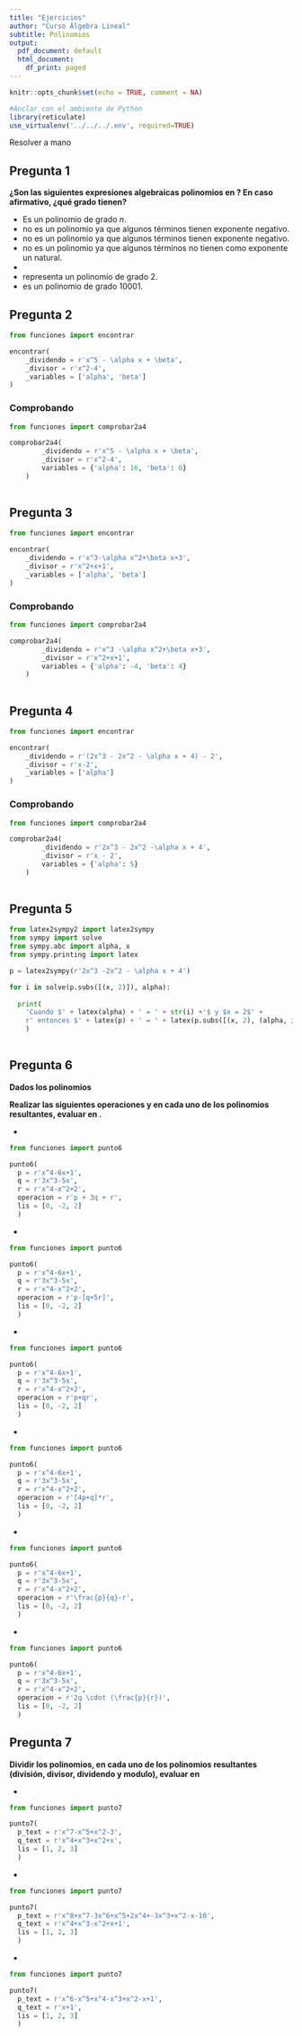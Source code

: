 ```yaml
---
title: "Ejercicios"
author: "Curso Álgebra Lineal"
subtitle: Polinomios
output:
  pdf_document: default
  html_document:
    df_print: paged
---
```


```r
knitr::opts_chunk$set(echo = TRUE, comment = NA)

#Anclar con el ambiente de Python
library(reticulate)
use_virtualenv('../../../.env', required=TRUE)
```

Resolver a mano

## Pregunta 1

**¿Son las siguientes expresiones algebraicas polinomios en 
\mbox{\boldmath$\mathbb{R}[x]$}? En caso afirmativo, ¿qué grado tienen?**

- \mbox{\boldmath $1+x+x^2+x^3+x^4+\cdots+x^n$ } Es un polinomio de grado $n$.
- \mbox{\boldmath $1+\frac{1}{x}+x^2+\frac{1}{x^3}$ } no es un polinomio ya que 
  algunos términos tienen exponente negativo.
- \mbox{\boldmath $1-x^{-2}$ } no es un polinomio ya que algunos términos tienen 
  exponente negativo.
- \mbox{\boldmath $\sqrt{x}+3$ } no es un polinomio ya que algunos términos no 
  tienen como exponente un natural.
- \mbox{\boldmath $x+x^2i$ }
- \mbox{\boldmath $(x+1)^2$ } representa un polinomio de grado 2.
- \mbox{\boldmath $x+x^5+x^{10001}$ } es un polinomio de grado 10001.

\newpage

## Pregunta 2

**\mbox{\boldmath Hallar $\alpha$ y $\beta$ para que $x^5-\alpha x+\beta$ sea 
divisible entre $x^2-4$, $\forall x$.}**

```python
from funciones import encontrar

encontrar(
    _dividendo = r'x^5 - \alpha x + \beta',
    _divisor = r'x^2-4',
    _variables = ['alpha', 'beta']
)
```


### Comprobando


```python

from funciones import comprobar2a4

comprobar2a4(
        _dividendo = r'x^5 - \alpha x + \beta', 
        _divisor = r'x^2-4', 
        variables = {'alpha': 16, 'beta': 0}
    )
    
```


\newpage

## Pregunta 3

**\mbox{\boldmath Hallar $\alpha$ y $\beta$ para que $x^3-\alpha x^2+\beta x+3$ 
sea divisible entre $x^2+x+1$, $\forall x$.}**

```python
from funciones import encontrar

encontrar(
    _dividendo = r'x^3-\alpha x^2+\beta x+3',
    _divisor = r'x^2+x+1',
    _variables = ['alpha', 'beta']
)
```


### Comprobando

```python

from funciones import comprobar2a4

comprobar2a4(
        _dividendo = r'x^3 -\alpha x^2+\beta x+3', 
        _divisor = r'x^2+x+1', 
        variables = {'alpha': -4, 'beta': 4}
    )
    
```

\newpage

## Pregunta 4

**\mbox{\boldmath Encontrar el valor de $\alpha$ para que al dividir 
$2x^3-2x^2-\alpha x+4$ entre $x-2$ dé resto 2, $\forall x$.}**

```python
from funciones import encontrar

encontrar(
    _dividendo = r'(2x^3 - 2x^2 - \alpha x + 4) - 2',
    _divisor = r'x-2',
    _variables = ['alpha']
)
```


### Comprobando

```python

from funciones import comprobar2a4

comprobar2a4(
        _dividendo = r'2x^3 - 2x^2 -\alpha x + 4', 
        _divisor = r'x - 2', 
        variables = {'alpha': 5}
    )
    
```


\newpage

## Pregunta 5

**\mbox{\boldmath Determinar el valor de $\alpha$ para que 
$2 x^3 - 2 x^2 - \alpha x + 4$ admita $x = 2$ como una de sus raíces.}**

```python

from latex2sympy2 import latex2sympy
from sympy import solve
from sympy.abc import alpha, x
from sympy.printing import latex

p = latex2sympy(r'2x^3 -2x^2 - \alpha x + 4')

for i in solve(p.subs([(x, 2)]), alpha):
  
  print(
    'Cuando $' + latex(alpha) + ' = ' + str(i) +'$ y $x = 2$' +   
    r' entonces $' + latex(p) + ' = ' + latex(p.subs([(x, 2), (alpha, i)])) +'$'
    )
  
```

\newpage

## Pregunta 6

**Dados los polinomios**

\begin{gather*}
\mbox{\boldmath  $p(x) = x^4-6x+1$ \qquad $q(x) = 3x^3-5x$ \qquad $r(x) = x^4-x^2+2$  }
\end{gather*}

**Realizar las siguientes operaciones y en cada uno de los polinomios 
resultantes, evaluar en \mbox{\boldmath $0$, $-2$ y $2$ }.**

- \mbox{\boldmath $p(x)+3q(x)+r(x)$ }


```python
from funciones import punto6

punto6(
  p = r'x^4-6x+1', 
  q = r'3x^3-5x', 
  r = r'x^4-x^2+2', 
  operacion = r'p + 3q + r', 
  lis = [0, -2, 2]
  )
```


- \mbox{\boldmath $p(x)-[q(x)+5r(x)]$ }


```python
from funciones import punto6

punto6(
  p = r'x^4-6x+1', 
  q = r'3x^3-5x', 
  r = r'x^4-x^2+2', 
  operacion = r'p-[q+5r]', 
  lis = [0, -2, 2]
  )
```


\newpage

- \mbox{\boldmath $p(x)+q(x) \cdot r(x)$ }

```python
from funciones import punto6

punto6(
  p = r'x^4-6x+1', 
  q = r'3x^3-5x', 
  r = r'x^4-x^2+2', 
  operacion = r'p+qr', 
  lis = [0, -2, 2]
  )
```


- \mbox{\boldmath $[4p(x)+q(x)] \cdot r(x)$ }

```python
from funciones import punto6

punto6(
  p = r'x^4-6x+1', 
  q = r'3x^3-5x', 
  r = r'x^4-x^2+2', 
  operacion = r'[4p+q]*r', 
  lis = [0, -2, 2]
  )
```

\newpage

- \mbox{\boldmath $\frac{p(x)}{q(x)}-r(x)$ }

```python
from funciones import punto6

punto6(
  p = r'x^4-6x+1', 
  q = r'3x^3-5x', 
  r = r'x^4-x^2+2', 
  operacion = r'\frac{p}{q}-r', 
  lis = [0, -2, 2]
  )
```


- \mbox{\boldmath $\frac{p(x)}{r(x)} \cdot 2q(x)$ }


```python
from funciones import punto6

punto6(
  p = r'x^4-6x+1', 
  q = r'3x^3-5x', 
  r = r'x^4-x^2+2', 
  operacion = r'2q \cdot (\frac{p}{r})', 
  lis = [0, -2, 2]
  )
```

\newpage

## Pregunta 7

**Dividir los polinomios, en cada uno de los polinomios resultantes (división, 
divisor, dividendo y modulo), evaluar en \mbox{\boldmath $1$, $2$ y $3$ } **


- \mbox{\boldmath $x^7-x^5+x^2-3$ entre $x^4+x^3+x^2+x$ }


```python
from funciones import punto7

punto7(
  p_text = r'x^7-x^5+x^2-3', 
  q_text = r'x^4+x^3+x^2+x', 
  lis = [1, 2, 3]
  )
```

- \mbox{\boldmath $x^8+x^7-3x^6+x^5+2x^4+-3x^3+x^2-x-10$ entre 
  $x^4+x^3-x^2+x+1$ }

```python
from funciones import punto7

punto7(
  p_text = r'x^8+x^7-3x^6+x^5+2x^4+-3x^3+x^2-x-10', 
  q_text = r'x^4+x^3-x^2+x+1',
  lis = [1, 2, 3]
  )
```

\newpage

- \mbox{\boldmath $x^6-x^5+x^4-x^3+x^2-x+1$ entre $x+1$ }

```python
from funciones import punto7

punto7(
  p_text = r'x^6-x^5+x^4-x^3+x^2-x+1', 
  q_text = r'x+1', 
  lis = [1, 2, 3]
  )
```